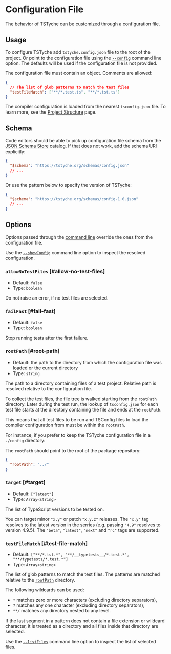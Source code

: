 
# Configuration File

The behavior of TSTyche can be customized through a configuration file.

## Usage

To configure TSTyche add `tstyche.config.json` file to the root of the project. Or point to the configuration file using the [`--config`](./command-line.mdx#config) command line option. The defaults will be used if the configuration file is not provided.

The configuration file must contain an object. Comments are allowed:

```json
{
  // The list of glob patterns to match the test files
  "testFileMatch": ["**/*.test.ts", "**/*.tst.ts"]
}
```

<Note>

The compiler configuration is loaded from the nearest `tsconfig.json` file. To learn more, see the [Project Structure](../guide/project-structure.mdx) page.

</Note>

## Schema

Code editors should be able to pick up configuration file schema from the [JSON Schema Store](https://github.com/schemastore/schemastore) catalog. If that does not work, add the schema URI explicitly:

```json
{
  "$schema": "https://tstyche.org/schemas/config.json"
  // ...
}
```

Or use the pattern below to specify the version of TSTyche:

```json
{
  "$schema": "https://tstyche.org/schemas/config-1.0.json"
  // ...
}
```

## Options

Options passed through the [command line](./command-line.mdx) override the ones from the configuration file.

<Tip>

Use the [`--showConfig`](./command-line.mdx#show-config) command line option to inspect the resolved configuration.

</Tip>

### `allowNoTestFiles` [#allow-no-test-files]

- Default: `false`
- Type: `boolean`

Do not raise an error, if no test files are selected.

### `failFast` [#fail-fast]

- Default: `false`
- Type: `boolean`

Stop running tests after the first failure.

### `rootPath` [#root-path]

- Default: the path to the directory from which the configuration file was loaded or the current directory
- Type: `string`

The path to a directory containing files of a test project. Relative path is resolved relative to the configuration file.

To collect the test files, the file tree is walked starting from the `rootPath` directory. Later during the test run, the lookup of `tsconfig.json` for each test file starts at the directory containing the file and ends at the `rootPath`.

This means that all test files to be run and TSConfig files to load the compiler configuration from must be within the `rootPath`.

For instance, if you prefer to keep the TSTyche configuration file in a `./config` directory:

<FileTree>
  <FileTree.Folder name="config" defaultOpen>
    <FileTree.File name="tstyche.json" />
  </FileTree.Folder>
  <FileTree.Folder name="src">
    <FileTree.Folder name="__typetests__">
      <FileTree.File name="MethodLikeKeys.tst.ts" />
      <FileTree.File name="tsconfig.json" />
    </FileTree.Folder>
    <FileTree.File name="MethodLikeKeys.ts" />
  </FileTree.Folder>
  <FileTree.File name="package.json" />
  <FileTree.File name="tsconfig.json" />
</FileTree>

The `rootPath` should point to the root of the package repository:

```json filename="./config/tstyche.json"
{
  "rootPath": "../"
}
```

### `target` [#target]

- Default: `["latest"]`
- Type: `Array<string>`

The list of TypeScript versions to be tested on.

You can target minor `"x.y"` or patch `"x.y.z"` releases. The `"x.y"` tag resolves to the latest version in the serries (e.g. passing `"4.9"` resolves to version 4.9.5). The `"beta"`, `"latest"`, `"next"` and `"rc"` tags are supported.

### `testFileMatch` [#test-file-match]

- Default: `["**/*.tst.*", "**/__typetests__/*.test.*", "**/typetests/*.test.*"]`
- Type: `Array<string>`

The list of glob patterns to match the test files. The patterns are matched relative to the [`rootPath`](#root-path) directory.

The following wildcards can be used:

- `*` matches zero or more characters (excluding directory separators),
- `?` matches any one character (excluding directory separators),
- `**/` matches any directory nested to any level.

If the last segment in a pattern does not contain a file extension or wildcard character, it is treated as a directory and all files inside that directory are selected.

<Tip>

Use the [`--listFiles`](./command-line.mdx#list-files) command line option to inspect the list of selected files.

</Tip>
